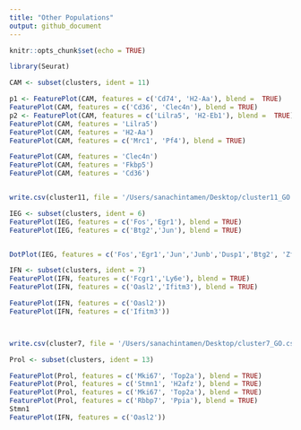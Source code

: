 ```yaml
---
title: "Other Populations"
output: github_document
---
```


```r
knitr::opts_chunk$set(echo = TRUE)
```



```r
library(Seurat)

CAM <- subset(clusters, ident = 11)

p1 <- FeaturePlot(CAM, features = c('Cd74', 'H2-Aa'), blend =  TRUE)
FeaturePlot(CAM, features = c('Cd36', 'Clec4n'), blend = TRUE)
p2 <- FeaturePlot(CAM, features = c('Lilra5', 'H2-Eb1'), blend =  TRUE)
FeaturePlot(CAM, features = 'Lilra5')
FeaturePlot(CAM, features = 'H2-Aa')
FeaturePlot(CAM, features = c('Mrc1', 'Pf4'), blend = TRUE)

FeaturePlot(CAM, features = 'Clec4n')
FeaturePlot(CAM, features = 'Fkbp5')
FeaturePlot(CAM, features = 'Cd36')


write.csv(cluster11, file = '/Users/sanachintamen/Desktop/cluster11_GO.csv')


```
```r


IEG <- subset(clusters, ident = 6)
FeaturePlot(IEG, features = c('Fos','Egr1'), blend = TRUE)
FeaturePlot(IEG, features = c('Btg2','Jun'), blend = TRUE)


DotPlot(IEG, features = c('Fos','Egr1','Jun','Junb','Dusp1','Btg2', 'Zfp36' ))

```



```r

IFN <- subset(clusters, ident = 7)
FeaturePlot(IFN, features = c('Fcgr1','Ly6e'), blend = TRUE)
FeaturePlot(IFN, features = c('Oasl2','Ifitm3'), blend = TRUE)

FeaturePlot(IFN, features = c('Oasl2'))
FeaturePlot(IFN, features = c('Ifitm3'))



write.csv(cluster7, file = '/Users/sanachintamen/Desktop/cluster7_GO.csv')

```
```r

Prol <- subset(clusters, ident = 13)

FeaturePlot(Prol, features = c('Mki67', 'Top2a'), blend = TRUE)
FeaturePlot(Prol, features = c('Stmn1', 'H2afz'), blend = TRUE)
FeaturePlot(Prol, features = c('Mki67', 'Top2a'), blend = TRUE)
FeaturePlot(Prol, features = c('Rbbp7', 'Ppia'), blend = TRUE)
Stmn1
FeaturePlot(IFN, features = c('Oasl2'))
```

